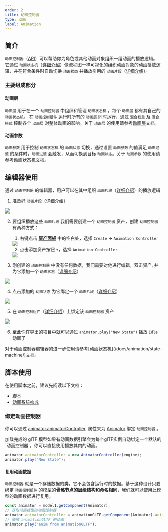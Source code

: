 ```yaml
---
order: 2
title: 动画控制器
type: 动画
label: Animation
---
```

## 简介

`动画控制器`（[API](/apis/core/#AnimatorController)）可以帮助你为角色或其他动画对象组织一组动画的播放逻辑。
它通过 `动画状态机`（[详细介绍](/docs/animation/state-machine/)）像流程图一样可视化的组织动画对象的动画播放逻辑，并在符合条件时自动切换 `动画状态` 并播放引用的 `动画片段`（[详细介绍](/docs/animation/clip/)）。

### 主要组成部分
#### 动画层
`动画层` 用于在一个 `动画控制器` 中组织和管理 `动画状态机` ，每个 `动画层` 都有其自己的 `动画状态机`。
在 `动画控制组件` 运行时所有的 `动画层` 同时运行，通过 `混合权重` 及 `混合模式` 控制各个 `动画层` 对整体动画的影响。关于 `动画层` 的使用请参考[动画层](/docs/animation/layer/)文档。

#### 动画参数
`动画参数` 用于控制 `动画状态机` 的 `动画状态` 切换，通过设置 `动画参数` 的值满足 `动画过渡` 的条件时，`动画过渡` 会触发，从而切换到目标 `动画状态`。关于 `动画参数` 的使用请参考[动画状态机](/docs/animation/state-machine/)文档。

## 编辑器使用

通过 `动画控制器` 的编辑器，用户可以在其中组织 `动画片段`（[详细介绍](/docs/animation/clip)）的播放逻辑

1. 准备好 `动画片段`（[详细介绍](/docs/animation/clip)） 

<Image src="https://mdn.alipayobjects.com/huamei_3zduhr/afts/img/A*lq8jQIgm_-cAAAAAAAAAAAAADsJ_AQ/original" />

2. 要组织播放这些 `动画片段` 我们需要创建一个 `动画控制器` 资产，创建 `动画控制器` 有两种方式：
    1. 右键点击 **[资产面板](/docs/assets/interface)** 中的空白处，选择 `Create` -> `Animation Controller`

      <Image src="https://mdn.alipayobjects.com/huamei_3zduhr/afts/img/A*61Q7S62IZxQAAAAAAAAAAAAADsJ_AQ/original" /> 

    2. 点击添加资产按钮 `+`，选择 `Animation Controller`

      <Image src="https://mdn.alipayobjects.com/huamei_3zduhr/afts/img/A*QqpxS6I9D90AAAAAAAAAAAAADsJ_AQ/original" /> 

3. 刚创建的 `动画控制器` 中没有任何数据，我们需要对他进行编辑，双击资产, 并为它添加一个 `动画状态`（[详细介绍](/docs/animation/state-machine/#动画状态)）

<Image src="https://mdn.alipayobjects.com/huamei_3zduhr/afts/img/A*7bZmS4iZ10gAAAAAAAAAAAAADsJ_AQ/original" />

4. 点击添加的 `动画状态` 为它绑定一个 `动画片段`（[详细介绍](/docs/animation/clip)）

<Image src="https://mdn.alipayobjects.com/huamei_3zduhr/afts/img/A*xfPTRJg-hOMAAAAAAAAAAAAADsJ_AQ/original" />

5. 在 `动画控制组件`（[详细介绍](/docs/animation/animator)）上绑定该 `动画控制器` 资产

<Image src="https://mdn.alipayobjects.com/huamei_3zduhr/afts/img/A*H_ShSaWEXtIAAAAAAAAAAAAADsJ_AQ/original" />

6. 至此你在导出的项目中就可以通过 `animator.play("New State")` 播放 `Idle` 动画了

<Callout type="info">
对于动画控制器编辑器的进一步使用请参考[动画状态机](/docs/animation/state-machine/)文档。
</Callout>

## 脚本使用

在使用脚本之前，建议先阅读以下文档：

- [脚本](/docs/script/script)
- [动画系统构成](/docs/animation/system)

### 绑定动画控制器

你可以通过 [animator.animatorController](/apis/core/#Animator-animatorController)  属性来为 [Animator](/apis/core/#Animator) 绑定 `动画控制器` 。

<Callout type="info">
加载完成的 glTF 模型如果有动画数据引擎会为每个glTF实例自动绑定一个默认的 `动画控制器`，你可以直接使用播放其内的动画。
</Callout>

```typescript
animator.animatorController = new AnimatorController(engine);
animator.play("New State");
```

#### 复用动画数据

`动画控制器` 就是一个存储数据的类，它不会包含运行时的数据。基于这种设计只要绑定 `动画控制组件` 的模型的**骨骼节点的层级结构和命名相同**，我们就可以使用此模型的动画数据进行复用。

```typescript
const animator = model1.getComponent(Animator);
// 获取动画模型的动画控制器
animator.animatorController = animationGLTF.getComponent(Animator).animatorController;
// 播放 animationGLTF 的动画
animator.play("anim from animationGLTF");
```
